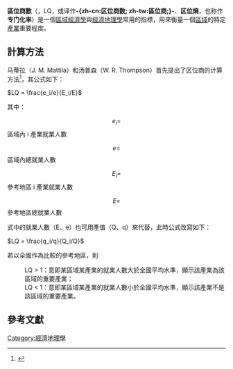 {{NoteTA
|zh-cn:区位商; zh-tw:區位商數;
}}
'''區位商數'''（{{Lang-en|location quotient}}，LQ，或译作'''-{zh-cn:区位商数; zh-tw:區位商;}-'''、'''区位熵'''，也称作'''专门化率'''）是一個[[區域經濟學|區域經濟學]]與[[經濟地理學|經濟地理學]]常用的指標，用來衡量一個[[區域|區域]]的特定[[產業|產業]]重要程度。

== 計算方法 ==
马蒂拉（J. M. Mattila）和汤普森（W. R. Thompson）首先提出了区位商的计算方法<ref>{{Cite book| author=许学强 周一星 宁越敏| title=城市地理学（第二版）| url=https://archive.org/details/chengshidilixue0002unse| publisher=高等教育出版社| year=2009-3| isbn=978-7-04-025539-3| page=第134页| language=zh-cn}}</ref>，其公式如下：

<math>LQ = \frac{e_i/e}{E_i/E}</math>

其中：

:<math>e_i = </math>區域內 i 產業就業人數

:<math>e = </math>區域內總就業人數

:<math>E_i = </math>參考地區 i 產業就業人數

:<math>E = </math>參考地區總就業人數

式中的就業人數（E、e）也可用產值（Q、q）來代替，此時公式改寫如下：

<math>LQ = \frac{q_i/q}{Q_i/Q}</math>

若以全國作為比較的參考地區，則
:LQ > 1：意即某區域某產業的就業人數大於全國平均水準，顯示該產業為該區域的重要產業；
:LQ < 1：意即某區域某產業的就業人數小於全國平均水準，顯示該產業不是該區域的重要產業。

== 參考文獻 ==
{{Reflist}}

[[Category:經濟地理學|Category:經濟地理學]]